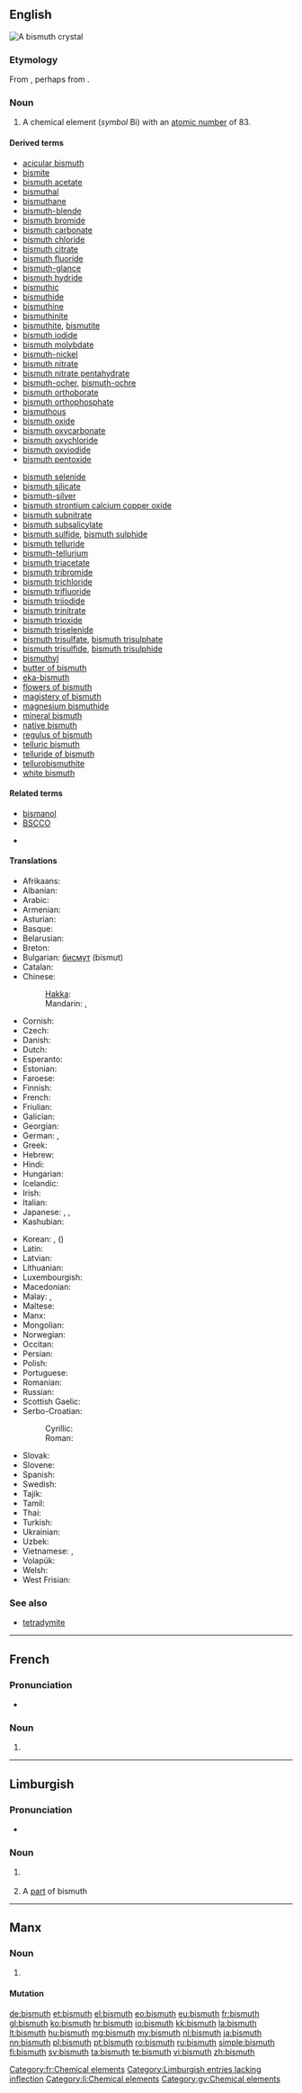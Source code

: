 ==English==

[[Image:Bismuth_crystal_macro.jpg|thumb|right|A bismuth crystal]]
{{elements|Bi|lead|Pb|polonium|Po}}

===Etymology===
From {{etyl|de|en}} {{term|Wismut||lang=de}}, perhaps from {{term|weiß||white|lang=de}} {{term|Masse||mass}}.

===Noun===
{{en-noun|-}}
{{wikipedia}}

# A chemical element (''symbol'' Bi) with an [[atomic number]] of 83.

====Derived terms====

{{der-top}}
* [[acicular bismuth]]
* [[bismite]]
* [[bismuth acetate]]
* [[bismuthal]]
* [[bismuthane]]
* [[bismuth-blende]]
* [[bismuth bromide]]
* [[bismuth carbonate]]
* [[bismuth chloride]]
* [[bismuth citrate]]
* [[bismuth fluoride]]
* [[bismuth-glance]]
* [[bismuth hydride]]
* [[bismuthic]]
* [[bismuthide]]
* [[bismuthine]]
* [[bismuthinite]]
* [[bismuthite]], [[bismutite]]
* [[bismuth iodide]]
* [[bismuth molybdate]]
* [[bismuth-nickel]]
* [[bismuth nitrate]]
* [[bismuth nitrate pentahydrate]]
* [[bismuth-ocher]], [[bismuth-ochre]]
* [[bismuth orthoborate]]
* [[bismuth orthophosphate]]
* [[bismuthous]]
* [[bismuth oxide]]
* [[bismuth oxycarbonate]]
* [[bismuth oxychloride]]
* [[bismuth oxyiodide]]
* [[bismuth pentoxide]]
{{der-mid}}
* [[bismuth selenide]]
* [[bismuth silicate]]
* [[bismuth-silver]]
* [[bismuth strontium calcium copper oxide]]
* [[bismuth subnitrate]]
* [[bismuth subsalicylate]]
* [[bismuth sulfide]], [[bismuth sulphide]]
* [[bismuth telluride]]
* [[bismuth-tellurium]]
* [[bismuth triacetate]]
* [[bismuth tribromide]]
* [[bismuth trichloride]]
* [[bismuth trifluoride]]
* [[bismuth triiodide]]
* [[bismuth trinitrate]]
* [[bismuth trioxide]]
* [[bismuth triselenide]]
* [[bismuth trisulfate]], [[bismuth trisulphate]]
* [[bismuth trisulfide]], [[bismuth trisulphide]]
* [[bismuthyl]]
* [[butter of bismuth]]
* [[eka-bismuth]]
* [[flowers of bismuth]]
* [[magistery of bismuth]]
* [[magnesium bismuthide]]
* [[mineral bismuth]]
* [[native bismuth]]
* [[regulus of bismuth]]
* [[telluric bismuth]]
* [[telluride of bismuth]]
* [[tellurobismuthite]]
* [[white bismuth]]
{{der-bottom}}

====Related terms====
{{rel-top}}
* [[bismanol]]
* [[BSCCO]]
{{rel-mid}}
* {{w|Pepto-Bismol}}
{{rel-bottom}}

====Translations====
{{trans-top|chemical element}}
* Afrikaans: {{t-|af|bismut}}
* Albanian: {{t-|sq|bizmut}}
* Arabic: {{t-|ar|بزموث|tr=bizmúth|m}}
* Armenian: {{l|hy|բիսմութ|tr=bismutʿ}}
* Asturian: {{t-|ast|bismutu|m}}
* Basque: {{t-|eu|bismutoa}}
* Belarusian: {{t-|be|вiсмут|tr=vísmut|m}}
* Breton: {{t-|br|bismut}}
* Bulgarian: [[бисмут]] (bísmut) {{m}}
* Catalan: {{t-|ca|bismut|m}}
* Chinese:
*: [[Hakka]]: {{tø|hak|鉍|tr=pit|sc=Hans}}
*: Mandarin: {{t|cmn|鉍}}, {{t|cmn|铋|tr=bì}}
* Cornish: {{t-|kw|bysmuth}}
* Czech: {{t+|cs|bismut}}
* Danish: {{t-|da|vismuth}}
* Dutch: {{t+|nl|bismut|n}}
* Esperanto: {{t+|eo|bismuto}}
* Estonian: {{t-|et|vismut}}
* Faroese: {{t-|fo|vismut}}
* Finnish: {{t+|fi|vismutti}}
* French: {{t+|fr|bismuth|m}}
* Friulian: {{tø|fur|bismut}}
* Galician: {{t+|gl|bismuto|m}}
* Georgian: {{t-|ka|ბისმუტი|tr=bismuti}}
* German: {{t+|de|Wismut|n}}, {{t+|de|Bismut|n}}
* Greek: {{t+|el|βισμούθιο|n|tr=vismoúthio}}
* Hebrew: {{t+|he|ביסמות|tr=bísmut}}
* Hindi: {{t-|hi|भिदातु|tr=bhidaatu|sc=Deva}}
* Hungarian: {{t+|hu|bizmut}}
* Icelandic: {{t+|is|bismút}}
* Irish: {{t-|ga|biosmat}}
* Italian: {{t+|it|bismuto|m}}
* Japanese: {{t+|ja|ビスマス|tr=bisumusu}}, {{t-|ja|鉍|sc=Jpan}}, {{t-|ja|蒼鉛|sc=Jpan}}
* Kashubian: {{t-|csb|bizmùt}}
{{trans-mid}}
* Korean: {{t+|ko|비스무트|tr=biseumuteu}}, {{t-|ko|창연|tr=chang-yeon}} ({{t-|ko|蒼鉛}})
* Latin: {{t+|la|bisemutum}}
* Latvian: {{t-|lv|bismuts}}
* Lithuanian: {{t+|lt|bismutas}}
* Luxembourgish: {{t-|lb|Wismut}}
* Macedonian: {{t-|mk|бисмут|tr=bísmut|m}}
* Malay: {{t-|ms|bismut}}, {{t-|ms|timah wurung}}
* Maltese: {{t-|mt|biżmut}}
* Manx: {{t-|gv|bismut}}
* Mongolian: {{t-|mn|бисмут|tr=bismut}}
* Norwegian: {{t-|no|vismut}}
* Occitan: {{t-|oc|bismut|m}}
* Persian: {{t-|fa|بیسموت|tr=bismut}}
* Polish: {{t+|pl|bizmut|m}}
* Portuguese: {{t+|pt|bismuto|m}}
* Romanian: {{t+|ro|bismut|n}}
* Russian: {{t+|ru|висмут|m|tr=vísmut}}
* Scottish Gaelic: {{t-|gd|biosmat}}
* Serbo-Croatian:
*: Cyrillic: {{t-|sh|бизмут}}
*: Roman: {{t-|sh|bizmut|m}}
* Slovak: {{t-|sk|bismut}}
* Slovene: {{t+|sl|bizmut}}
* Spanish: {{t+|es|bismuto|m}}
* Swedish: {{t+|sv|vismut}}
* Tajik: {{t-|tg|бисмут|tr=bismut}}
* Tamil: {{t-|ta|பிஸ்மத்|tr=pismat}}
* Thai: {{t-|th|บิสมัท|tr=bìtmát}}
* Turkish: {{t+|tr|bizmut}}
* Ukrainian: {{t-|uk|вiсмут|tr=vísmut|m}}
* Uzbek: {{t-|uz|висмут|tr=vismut|sc=Cyrl}}
* Vietnamese: {{t-|vi|bitmut}}, {{t-|vi|bismut}}
* Volapük: {{t+|vo|bismutin}}
* Welsh: {{t+|cy|bismwth}}
* West Frisian: {{t-|fy|bismut}}
{{trans-bottom}}

===See also===
* [[tetradymite]]

----

==French==
{{wikipedia|lang=fr}}

===Pronunciation===
* {{IPA|/bismyt/|lang=fr}}

===Noun===
{{fr-noun|m|-}}

# {{l/en|bismuth}}

[[Category:fr:Chemical elements]]

----

==Limburgish==

===Pronunciation===
* {{IPA|[ˈbɪ˦zmœ˧ð]|lang=li}}

===Noun===
{{head|li|noun|g=n}}

# {{uncountable|lang=li}} {{l/en|bismuth}}
# A [[part]] of bismuth

[[Category:Limburgish entries lacking inflection]]
[[Category:li:Chemical elements]]

----

==Manx==

===Noun===
{{gv-noun|g=m}}

# {{l/en|bismuth}}

====Mutation====
{{gv mut cons|b|ismuth}}

[[Category:gv:Chemical elements]]

[[de:bismuth]]
[[et:bismuth]]
[[el:bismuth]]
[[eo:bismuth]]
[[eu:bismuth]]
[[fr:bismuth]]
[[gl:bismuth]]
[[ko:bismuth]]
[[hr:bismuth]]
[[io:bismuth]]
[[kk:bismuth]]
[[la:bismuth]]
[[lt:bismuth]]
[[hu:bismuth]]
[[mg:bismuth]]
[[my:bismuth]]
[[nl:bismuth]]
[[ja:bismuth]]
[[nn:bismuth]]
[[pl:bismuth]]
[[pt:bismuth]]
[[ro:bismuth]]
[[ru:bismuth]]
[[simple:bismuth]]
[[fi:bismuth]]
[[sv:bismuth]]
[[ta:bismuth]]
[[te:bismuth]]
[[vi:bismuth]]
[[zh:bismuth]]